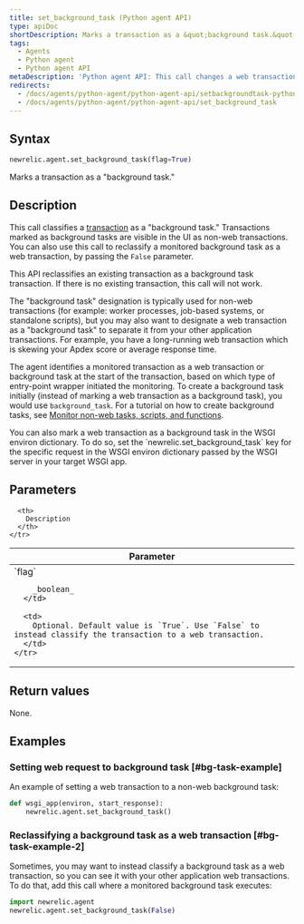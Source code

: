 ```yaml
---
title: set_background_task (Python agent API)
type: apiDoc
shortDescription: Marks a transaction as a &quot;background task.&quot;
tags:
  - Agents
  - Python agent
  - Python agent API
metaDescription: 'Python agent API: This call changes a web transaction to a non-web "background task".'
redirects:
  - /docs/agents/python-agent/python-agent-api/setbackgroundtask-python-agent-api
  - /docs/agents/python-agent/python-agent-api/set_background_task
---
```


## Syntax

```py
newrelic.agent.set_background_task(flag=True)
```

Marks a transaction as a "background task."

## Description

This call classifies a [transaction](/docs/accounts-partnerships/education/getting-started-new-relic/glossary#transaction) as a "background task." Transactions marked as background tasks are visible in the UI as non-web transactions. You can also use this call to reclassify a monitored background task as a web transaction, by passing the `False` parameter.

This API reclassifies an existing transaction as a background task transaction. If there is no existing transaction, this call will not work.

The "background task" designation is typically used for non-web transactions (for example: worker processes, job-based systems, or standalone scripts), but you may also want to designate a web transaction as a "background task" to separate it from your other application transactions. For example, you have a long-running web transaction which is skewing your Apdex score or average response time.

The agent identifies a monitored transaction as a web transaction or background task at the start of the transaction, based on which type of entry-point wrapper initiated the monitoring. To create a background task initially (instead of marking a web transaction as a background task), you would use `background_task`. For a tutorial on how to create background tasks, see [Monitor non-web tasks, scripts, and functions](/docs/agents/python-agent/supported-features/python-background-tasks).

<Callout variant="tip">
  You can also mark a web transaction as a background task in the WSGI environ dictionary. To do so, set the `newrelic.set_background_task` key for the specific request in the WSGI environ dictionary passed by the WSGI server in your target WSGI app.
</Callout>

## Parameters

<table>
  <thead>
    <tr>
      <th width="25%">
        Parameter
      </th>

      <th>
        Description
      </th>
    </tr>
  </thead>

  <tbody>
    <tr>
      <td>
        `flag`

        _boolean_
      </td>

      <td>
        Optional. Default value is `True`. Use `False` to instead classify the transaction to a web transaction.
      </td>
    </tr>
  </tbody>
</table>

## Return values

None.

## Examples

### Setting web request to background task [#bg-task-example]

An example of setting a web transaction to a non-web background task:

```py
def wsgi_app(environ, start_response):
    newrelic.agent.set_background_task()
```

### Reclassifying a background task as a web transaction [#bg-task-example-2]

Sometimes, you may want to instead classify a background task as a web transaction, so you can see it with your other application web transactions. To do that, add this call where a monitored background task executes:

```py
import newrelic.agent
newrelic.agent.set_background_task(False)
```
